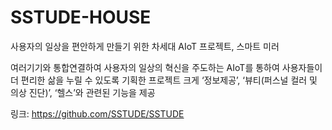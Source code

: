 # SSTUDE-HOUSE

사용자의 일상을 편안하게 만들기 위한 차세대 AIoT 프로젝트, 스마트 미러

여러기기와 통합연결하여 사용자의 일상의 혁신을 주도하는 AIoT를 통하여 사용자들이 더 편리한 삶을 누릴 수 있도록 기획한 프로젝트
크게 ‘정보제공’, ‘뷰티(퍼스널 컬러 및 의상 진단)’, ‘헬스’와 관련된 기능을 제공

링크: https://github.com/SSTUDE/SSTUDE